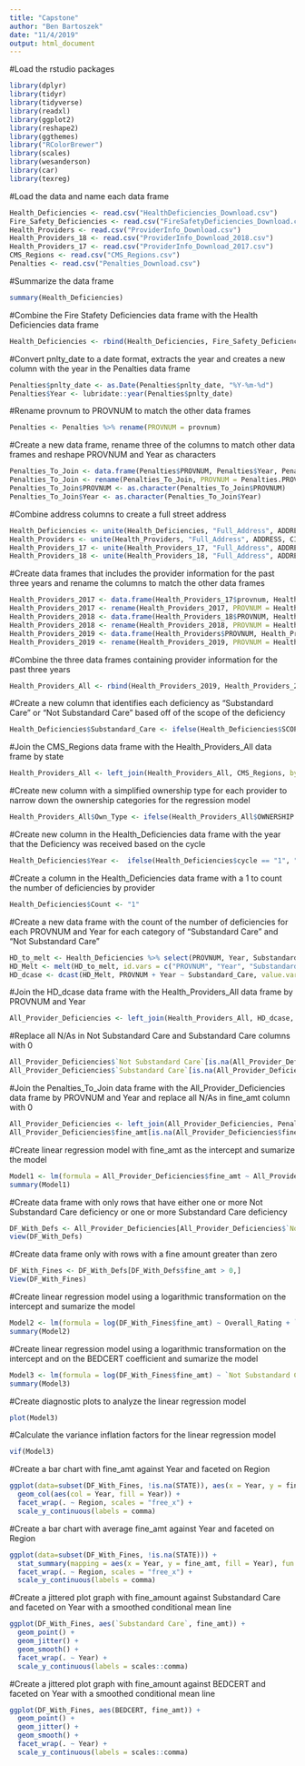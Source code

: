 ---
title: "Capstone"
author: "Ben Bartoszek"
date: "11/4/2019"
output: html_document
---

#Load the rstudio packages
```{r}
library(dplyr)
library(tidyr)
library(tidyverse)
library(readxl)
library(ggplot2)
library(reshape2)
library(ggthemes)
library("RColorBrewer")
library(scales)
library(wesanderson)
library(car)
library(texreg)
```

#Load the data and name each data frame
```{r}
Health_Deficiencies <- read.csv("HealthDeficiencies_Download.csv")
Fire_Safety_Deficiencies <- read.csv("FireSafetyDeficiencies_Download.csv")
Health_Providers <- read.csv("ProviderInfo_Download.csv")
Health_Providers_18 <- read.csv("ProviderInfo_Download_2018.csv")
Health_Providers_17 <- read.csv("ProviderInfo_Download_2017.csv")
CMS_Regions <- read.csv("CMS_Regions.csv")
Penalties <- read.csv("Penalties_Download.csv")
```

#Summarize the data frame
```{r}
summary(Health_Deficiencies)
```


#Combine the Fire Stafety Deficiencies data frame with the Health Deficiencies data frame
```{r}
Health_Deficiencies <- rbind(Health_Deficiencies, Fire_Safety_Deficiencies)
```

#Convert pnlty_date to a date format, extracts the year and creates a new column with the year in the Penalties data frame
```{r}
Penalties$pnlty_date <- as.Date(Penalties$pnlty_date, "%Y-%m-%d")
Penalties$Year <- lubridate::year(Penalties$pnlty_date)
```

#Rename provnum to PROVNUM to match the other data frames
```{r}
Penalties <- Penalties %>% rename(PROVNUM = provnum)
```

#Create a new data frame, rename three of the columns to match other data frames and reshape PROVNUM and Year as characters
```{r}
Penalties_To_Join <- data.frame(Penalties$PROVNUM, Penalties$Year, Penalties$fine_amt)
Penalties_To_Join <- rename(Penalties_To_Join, PROVNUM = Penalties.PROVNUM, Year = Penalties.Year, fine_amt = Penalties.fine_amt)
Penalties_To_Join$PROVNUM <- as.character(Penalties_To_Join$PROVNUM)
Penalties_To_Join$Year <- as.character(Penalties_To_Join$Year)
```

#Combine address columns to create a full street address
```{r}
Health_Deficiencies <- unite(Health_Deficiencies, "Full_Address", ADDRESS, CITY, STATE, ZIP, sep = ", ", remove = FALSE)
Health_Providers <- unite(Health_Providers, "Full_Address", ADDRESS, CITY, STATE, ZIP, sep = ", ", remove = FALSE)
Health_Providers_17 <- unite(Health_Providers_17, "Full_Address", ADDRESS, CITY, STATE, ZIP, sep = ", ", remove = FALSE)
Health_Providers_18 <- unite(Health_Providers_18, "Full_Address", ADDRESS, CITY, STATE, ZIP, sep = ", ", remove = FALSE)
```

#Create data frames that includes the provider information for the past three years and rename the columns to match the other data frames
```{r}
Health_Providers_2017 <- data.frame(Health_Providers_17$provnum, Health_Providers_17$PROVNAME, Health_Providers_17$Full_Address, Year = "2017", Health_Providers_17$OWNERSHIP, Health_Providers_17$BEDCERT, Health_Providers_17$overall_rating, Health_Providers_17$quality_rating, Health_Providers_17$staffing_rating, Health_Providers_17$survey_rating, Health_Providers_17$STATE)
Health_Providers_2017 <- rename(Health_Providers_2017, PROVNUM = Health_Providers_17.provnum, PROVNAME = Health_Providers_17.PROVNAME, Full_Address = Health_Providers_17.Full_Address, OWNERSHIP = Health_Providers_17.OWNERSHIP, BEDCERT = Health_Providers_17.BEDCERT, Overall_Rating = Health_Providers_17.overall_rating, Quality_Rating = Health_Providers_17.quality_rating, Staffing_Rating = Health_Providers_17.staffing_rating, Survey_Rating = Health_Providers_17.survey_rating, STATE = Health_Providers_17.STATE)
Health_Providers_2018 <- data.frame(Health_Providers_18$PROVNUM, Health_Providers_18$PROVNAME, Health_Providers_18$Full_Address, Year = "2018", Health_Providers_18$OWNERSHIP, Health_Providers_18$BEDCERT, Health_Providers_18$OVERALL_RATING, Health_Providers_18$QUALITY_RATING, Health_Providers_18$STAFFING_RATING, Health_Providers_18$SURVEY_RATING, Health_Providers_18$STATE)
Health_Providers_2018 <- rename(Health_Providers_2018, PROVNUM = Health_Providers_18.PROVNUM, PROVNAME = Health_Providers_18.PROVNAME, Full_Address = Health_Providers_18.Full_Address, OWNERSHIP = Health_Providers_18.OWNERSHIP, BEDCERT = Health_Providers_18.BEDCERT, Overall_Rating = Health_Providers_18.OVERALL_RATING, Quality_Rating = Health_Providers_18.QUALITY_RATING, Staffing_Rating = Health_Providers_18.STAFFING_RATING, Survey_Rating = Health_Providers_18.SURVEY_RATING, STATE = Health_Providers_18.STATE)
Health_Providers_2019 <- data.frame(Health_Providers$PROVNUM, Health_Providers$PROVNAME, Health_Providers$Full_Address, Year = "2019", Health_Providers$OWNERSHIP, Health_Providers$BEDCERT, Health_Providers$Overall_Rating, Health_Providers$Quality_Rating, Health_Providers$Staffing_Rating, Health_Providers$SURVEY_RATING, Health_Providers$STATE)
Health_Providers_2019 <- rename(Health_Providers_2019, PROVNUM = Health_Providers.PROVNUM, PROVNAME = Health_Providers.PROVNAME, Full_Address = Health_Providers.Full_Address, OWNERSHIP = Health_Providers.OWNERSHIP, BEDCERT = Health_Providers.BEDCERT, Overall_Rating = Health_Providers.Overall_Rating, Quality_Rating = Health_Providers.Quality_Rating, Staffing_Rating = Health_Providers.Staffing_Rating, Survey_Rating = Health_Providers.SURVEY_RATING, STATE = Health_Providers.STATE)
```

#Combine the three data frames containing provider information for the past three years
```{r}
Health_Providers_All <- rbind(Health_Providers_2019, Health_Providers_2018, Health_Providers_2017)
```

#Create a new column that identifies each deficiency as "Substandard Care" or "Not Substandard Care" based off of the scope of the deficiency
```{r}
Health_Deficiencies$Substandard_Care <- ifelse(Health_Deficiencies$SCOPE == "F"| Health_Deficiencies$SCOPE == "H" | Health_Deficiencies$SCOPE == "I" | Health_Deficiencies$SCOPE == "J" | Health_Deficiencies$SCOPE == "K" | Health_Deficiencies$SCOPE == "L", "Substandard Care", "Not Substandard Care")
```

#Join the CMS_Regions data frame with the Health_Providers_All data frame by state
```{r}
Health_Providers_All <- left_join(Health_Providers_All, CMS_Regions, by = "STATE")
```

#Create new column with a simplified ownership type for each provider to narrow down the ownership categories for the regression model
```{r}
Health_Providers_All$Own_Type <- ifelse(Health_Providers_All$OWNERSHIP == "For profit - Corporation"| Health_Providers_All$OWNERSHIP == "For profit - Individual" | Health_Providers_All$OWNERSHIP == "For profit - Limited Liability company" | Health_Providers_All$OWNERSHIP == "For profit - Partnership", "For Profit", ifelse(Health_Providers_All$OWNERSHIP == "Government - City"| Health_Providers_All$OWNERSHIP == "Government - City/county" | Health_Providers_All$OWNERSHIP == "Government - County" | Health_Providers_All$OWNERSHIP == "Government - Federal" | Health_Providers_All$OWNERSHIP == "Government - Hospital district" | Health_Providers_All$OWNERSHIP == "Government - State", "Government", ifelse(Health_Providers_All$OWNERSHIP == "Non profit - Church related"| Health_Providers_All$OWNERSHIP == "Non profit - Corporation" | Health_Providers_All$OWNERSHIP == "Non profit - Other", "Non Profit", "N/A")))
```

#Create new column in the Health_Deficiencies data frame with the year that the Deficiency was received based on the cycle
```{r}
Health_Deficiencies$Year <-  ifelse(Health_Deficiencies$cycle == "1", "2019", ifelse(Health_Deficiencies$cycle == "2", "2018", ifelse(Health_Deficiencies$cycle == "3", "2017", "N/A" )))
```

#Create a column in the Health_Deficiencies data frame with a 1 to count the number of deficiencies by provider
```{r}
Health_Deficiencies$Count <- "1"
```

#Create a new data frame with the count of the number of deficiencies for each PROVNUM and Year for each category of "Substandard Care" and "Not Substandard Care"
```{r}
HD_to_melt <- Health_Deficiencies %>% select(PROVNUM, Year, Substandard_Care, Count)
HD_Melt <- melt(HD_to_melt, id.vars = c("PROVNUM", "Year", "Substandard_Care"), variable.name = "Count")
HD_dcase <- dcast(HD_Melt, PROVNUM + Year ~ Substandard_Care, value.var = c("Count"))
```

#Join the HD_dcase data frame with the Health_Providers_All data frame by PROVNUM and Year
```{r}
All_Provider_Deficiencies <- left_join(Health_Providers_All, HD_dcase, by = c("PROVNUM", "Year"))
```

#Replace all N/As in Not Substandard Care and Substandard Care columns with 0
```{r}
All_Provider_Deficiencies$`Not Substandard Care`[is.na(All_Provider_Deficiencies$`Not Substandard Care`)] <- 0
All_Provider_Deficiencies$`Substandard Care`[is.na(All_Provider_Deficiencies$`Substandard Care`)] <- 0
```

#Join the Penalties_To_Join data frame with the All_Provider_Deficiencies data frame by PROVNUM and Year and replace all N/As in fine_amt column with 0
```{r}
All_Provider_Deficiencies <- left_join(All_Provider_Deficiencies, Penalties_To_Join, by = c("PROVNUM", "Year"))
All_Provider_Deficiencies$fine_amt[is.na(All_Provider_Deficiencies$fine_amt)] <- 0
```

#Create linear regression model with fine_amt as the intercept and sumarize the model
```{r}
Model1 <- lm(formula = All_Provider_Deficiencies$fine_amt ~ All_Provider_Deficiencies$Quality_Rating + All_Provider_Deficiencies$Staffing_Rating + All_Provider_Deficiencies$Overall_Rating + All_Provider_Deficiencies$'Not Substandard Care' + All_Provider_Deficiencies$'Substandard Care' + All_Provider_Deficiencies$BEDCERT, data = All_Provider_Deficiencies)
summary(Model1)
```

#Create data frame with only rows that have either one or more Not Substandard Care deficiency or one or more Substandard Care deficiency
```{r}
DF_With_Defs <- All_Provider_Deficiencies[All_Provider_Deficiencies$`Not Substandard Care` > 0 | All_Provider_Deficiencies$`Substandard Care` > 0,]
view(DF_With_Defs)
```

#Create data frame only with rows with a fine amount greater than zero
```{r}
DF_With_Fines <- DF_With_Defs[DF_With_Defs$fine_amt > 0,]
View(DF_With_Fines)
```

#Create linear regression model using a logarithmic transformation on the intercept and sumarize the model
```{r}
Model2 <- lm(formula = log(DF_With_Fines$fine_amt) ~ Overall_Rating + `Not Substandard Care` + `Substandard Care` + BEDCERT + Year + OWNERSHIP + Quality_Rating + Staffing_Rating, data = DF_With_Fines)
summary(Model2)
```

#Create linear regression model using a logarithmic transformation on the intercept and on the BEDCERT coefficient and sumarize the model
```{r}
Model3 <- lm(formula = log(DF_With_Fines$fine_amt) ~ `Not Substandard Care` + `Substandard Care` + log(BEDCERT) + Year + Own_Type + Overall_Rating + Region, data = DF_With_Fines)
summary(Model3)
```

#Create diagnostic plots to analyze the linear regression model
```{r}
plot(Model3)
```

#Calculate the variance inflation factors for the linear regression model
```{r}
vif(Model3)
```

#Create a bar chart with fine_amt against Year and faceted on Region
```{r}
ggplot(data=subset(DF_With_Fines, !is.na(STATE)), aes(x = Year, y = fine_amt)) +
  geom_col(aes(col = Year, fill = Year)) +
  facet_wrap(. ~ Region, scales = "free_x") +
  scale_y_continuous(labels = comma)
```

#Create a bar chart with average fine_amt against Year and faceted on Region
```{r}
ggplot(data=subset(DF_With_Fines, !is.na(STATE))) +
  stat_summary(mapping = aes(x = Year, y = fine_amt, fill = Year), fun.y = "mean", geom = "bar", na.rm = TRUE, inherit.aes = FALSE) +
  facet_wrap(. ~ Region, scales = "free_x") +
  scale_y_continuous(labels = comma)
```

#Create a jittered plot graph with fine_amount against Substandard Care and faceted on Year with a smoothed conditional mean line
```{r}
ggplot(DF_With_Fines, aes(`Substandard Care`, fine_amt)) +
  geom_point() +
  geom_jitter() +
  geom_smooth() +
  facet_wrap(. ~ Year) +
  scale_y_continuous(labels = scales::comma)
```

#Create a jittered plot graph with fine_amount against BEDCERT and faceted on Year with a smoothed conditional mean line
```{r}
ggplot(DF_With_Fines, aes(BEDCERT, fine_amt)) +
  geom_point() +
  geom_jitter() +
  geom_smooth() +
  facet_wrap(. ~ Year) +
  scale_y_continuous(labels = scales::comma)
```

